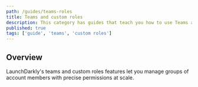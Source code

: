 ```yaml
---
path: /guides/teams-roles
title: Teams and custom roles
description: This category has guides that teach you how to use Teams and built-in and custom roles.
published: true
tags: ['guide', 'teams', 'custom roles']
---
```


## Overview

LaunchDarkly's teams and custom roles features let you manage groups of account members with precise permissions at scale.

<ChildPageList path="/guides/teams-roles" />